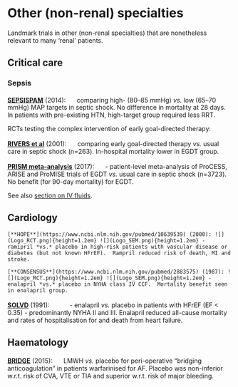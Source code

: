 # Other (non-renal) specialties

Landmark trials in other (non-renal specialties) that are nonetheless relevant to many 'renal' patients.  

## Critical care

### Sepsis {#sepsis}

[**SEPSISPAM**](https://www.ncbi.nlm.nih.gov/pubmed/24635770) (2014): ![](Logo_RCT.png){height=1.2em} comparing high- (80--85 mmHg) *vs.* low (65--70 mmHg) MAP targets in septic shock.  No difference in mortality at 28 days. In patients with pre-existing HTN, high-target group required less RRT.  

RCTs testing the complex intervention of early goal-directed therapy:

[**RIVERS et al**](https://www.ncbi.nlm.nih.gov/pubmed/11794169) (2001): ![](Logo_RCT.png){height=1.2em} comparing early goal-directed therapy *vs.* usual care in septic shock (n=263). In-hospital mortality lower in EGDT group.  

[**PRISM meta-analysis**](https://www.ncbi.nlm.nih.gov/pubmed/28320242) (2017): ![](Logo_MET.png){height=1.2em} - patient-level meta-analysis of ProCESS, ARISE and ProMISE trials of EGDT *vs.* usual care in septic shock (n=3723). No benefit (for 90-day mortality) for EGDT.  

See also [section on IV fluids](#fluids).  


## Cardiology {#cardio}

```block2
[**HOPE**](https://www.ncbi.nlm.nih.gov/pubmed/10639539) (2000): ![](Logo_RCT.png){height=1.2em} ![](Logo_SEM.png){height=1.2em} - ramipril *vs.* placebo in high-risk patients with vascular disease or diabetes (but not known HFrEF).  Rampril reduced risk of death, MI and stroke.  

```

```block2
[**CONSENSUS**](https://www.ncbi.nlm.nih.gov/pubmed/2883575) (1987): ![](Logo_RCT.png){height=1.2em} ![](Logo_SEM.png){height=1.2em} - enalapril *vs.* placebo in NYHA class IV CCF.  Mortality benefit seen in enalapril group.  

```

[**SOLVD**](https://www.ncbi.nlm.nih.gov/pubmed/2057034) (1991): ![](Logo_RCT.png){height=1.2em} ![](Logo_SEM.png){height=1.2em} - enalapril *vs.* placebo in patients with HFrEF (EF < 0.35) - predominantly NYHA II and III. Enalapril reduced all-cause mortality and rates of hospitalisation for and death from heart failure.  


## Haematology

[**BRIDGE**](https://www.ncbi.nlm.nih.gov/pubmed/26095867) (2015): ![](Logo_RCT.png){height=1.2em} LMWH *vs.* placebo for peri-operative "bridging anticoagulation" in patients warfarinised for AF.  Placebo was non-inferior w.r.t. risk of CVA, VTE or TIA and superior w.r.t. risk of major bleeding.  

